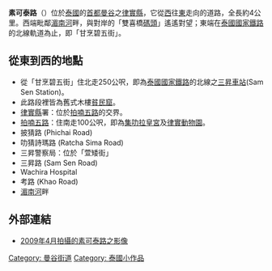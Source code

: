 '''素可泰路'''（{{thai|t=ถนน สุโขทัย|phon=T̄hnn s̄uk̄hothạy|r=Thanon Sukhothai}}）位於[[泰國|泰國]]的[[首都|首都]][[曼谷|曼谷]]之[[律實縣|律實縣]]，它從[[西|西]]往[[東|東]]走向的道路，全長約4公里。西端毗鄰[[湄南河|湄南河]]畔，與對岸的「雙喜橋[[碼頭|碼頭]]」遙遙對望；東端在[[泰國國家鐵路|泰國國家鐵路]]的北線軌道為止，即「甘烹碧五街」。

==從東到西的地點==
* 從「甘烹碧五街」住北走250公呎，即為[[泰國國家鐵路|泰國國家鐵路]]的北線之[[三昇車站|三昇車站]](Sam Sen Station)。
* 此路段裡皆為舊式木樓[[貧民窟|貧民窟]]。
* [[律實縣|律實縣]]署：位於[[拍喃五路|拍喃五路]]的交界。
* [[拍喃五路|拍喃五路]]：住南走100公呎，即為[[集叻拉皇宮|集叻拉皇宮]]及[[律實動物園|律實動物園]]。
* 披猜路 (Phichai Road)
* 叻猜詩瑪路 (Ratcha Sima Road)
* 三昇警察局：位於「萱矮街」
* 三昇路 (Sam Sen Road)
* Wachira Hospital
* 考路 (Khao Road)
* [[湄南河|湄南河]]畔

==外部連結==
* [http://www.youtube.com/watch?v=jyEcrcJ1TaE 2009年4月拍攝的素可泰路之影像]

[[Category:_曼谷街道|Category: 曼谷街道]]
[[Category:_泰國小作品|Category: 泰國小作品]]